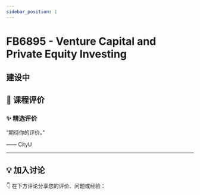 ```yaml
---
sidebar_position: 1
---
```



# FB6895 - Venture Capital and Private Equity Investing

## 建设中

## **💬 课程评价**

### ✨ **精选评价**
<div className={commentStyles.commentBox}>
    <p className={commentStyles.commentText}>
        “期待你的评价。”
    </p>
    <p className={commentStyles.commentAuthor}>—— CityU</p>
</div>

---

## **💡 加入讨论**

👇 在下方评论分享您的评价、问题或经验：
<Utterances />
